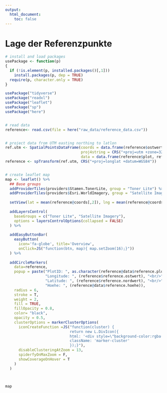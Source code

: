 ```yaml
---
output: 
  html_document:
    toc: false
---
```


# Lage der Referenzpunkte{-}

```r
# install and load packages
usePackage <- function(p) 
{
  if (!is.element(p, installed.packages()[,1]))
    install.packages(p, dep = TRUE)
  require(p, character.only = TRUE)
}

usePackage("tidyverse")
usePackage("readxl")
usePackage("leaflet")
usePackage("sp")
usePackage("here")


# read data
reference<- read.csv(file = here("raw_data/reference_data.csv"))


# project data from UTM easting northing to latlon
ref.utm <- SpatialPointsDataFrame(coords = data.frame(reference$ostwert, reference$nordwert), 
                                  proj4string = CRS("+proj=utm +zone=32 +datum=WGS84"),
                                  data = data.frame(reference$plot, reference$hoehe_z, reference$hoehe))  
reference <- spTransform(ref.utm, CRS("+proj=longlat +datum=WGS84"))


# create leaflet map
map <- leaflet() %>% 
  ## Base groups
  addProviderTiles(providers$Stamen.TonerLite, group = "Toner Lite") %>%
  addProviderTiles(providers$Esri.WorldImagery, group = "Satellite Imagery") %>%
  
  setView(lat = mean(reference@coords[,2]), lng = mean(reference@coords[,1]), zoom = 17) %>%
  
  addLayersControl(
    baseGroups = c("Toner Lite", "Satellite Imagery"),
    options = layersControlOptions(collapsed = FALSE)
  ) %>%
  
  addEasyButtonBar(
    easyButton(
      icon='fa-globe', title='Overview',
      onClick=JS("function(btn, map){ map.setZoom(16);}"))
  ) %>%
  
  addCircleMarkers(
    data=reference,
    popup = paste("PlotID: ", as.character(reference@data$reference.plot), "<br/>",
                  "Longitude: ", (reference$reference.ostwert), "<br/>",
                  "Latitude: ", (reference$reference.nordwert), "<br/>",
                  "Hoehe: ", (reference@data$reference.hoehe)),
    radius = 6,
    stroke = T,
    weight = 2,
    fill = TRUE,
    fillOpacity = 0.8,
    color= "black",
    opacity = 0.5,
    clusterOptions = markerClusterOptions(
      iconCreateFunction =JS("function(cluster) {
                             return new L.DivIcon({
                             html: '<div style=\"background-color:rgba(249,231,33,0.9)\"><span>' + cluster.getChildCount() + '</div><span>',
                             className: 'marker-cluster'
                             });}"),
      disableClusteringAtZoom = 13,
      spiderfyOnMaxZoom = F,
      showCoverageOnHover = T
    )
  )



map

```

